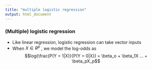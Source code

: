```yaml
---
title: "multiple logistic regression"
output: html_document
---
```


### (Multiple) logistic regression
* Like linear regression, logistic regression can take vector inputs
* When $X \in R^p$ , we model the log-odds as 
$$log(\frac{P(Y = 1|X)}{P(Y = 0|X}) = \beta_o + \beta_1X ... + \beta_pX_p$$